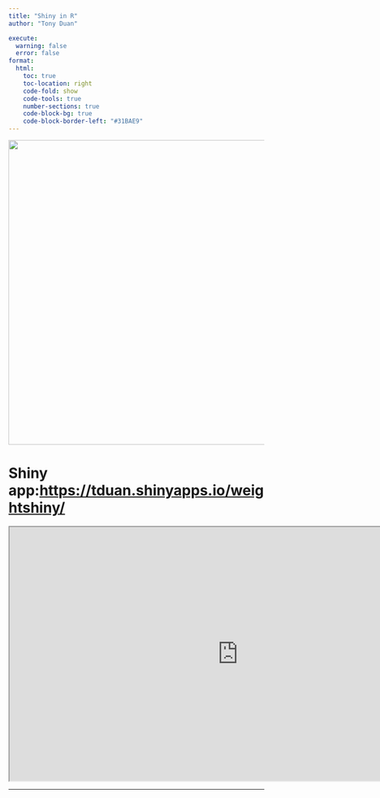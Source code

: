 ```yaml
---
title: "Shiny in R"
author: "Tony Duan"

execute:
  warning: false
  error: false
format:
  html:
    toc: true
    toc-location: right
    code-fold: show
    code-tools: true
    number-sections: true
    code-block-bg: true
    code-block-border-left: "#31BAE9"
---
```


![](images/1.png){width="600"}

# Shiny app:<https://tduan.shinyapps.io/weightshiny/>

```{=html}
<iframe width="900" height="500" src="https://tduan.shinyapps.io/weightshiny/" title="shiny app"></iframe>
```

--------------------------------






